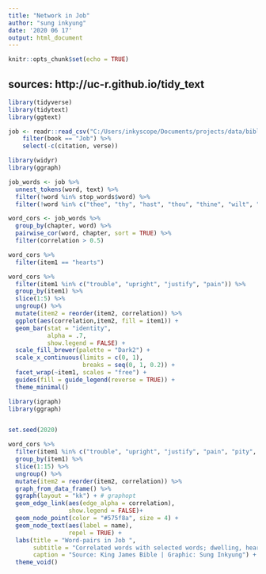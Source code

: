 ```yaml
---
title: "Network in Job"
author: "sung inkyung"
date: '2020 06 17'
output: html_document
---
```


```r
knitr::opts_chunk$set(echo = TRUE)
```
## sources: http://uc-r.github.io/tidy_text
```r
library(tidyverse)
library(tidytext)
library(ggtext)

```

```r
job <- readr::read_csv("C:/Users/inkyscope/Documents/projects/data/bible_kjv_new.csv") %>% 
    filter(book == "Job") %>% 
    select(-c(citation, verse)) 
```


```r
library(widyr)
library(ggraph)

job_words <- job %>% 
  unnest_tokens(word, text) %>% 
  filter(!word %in% stop_words$word) %>% 
  filter(!word %in% c("thee", "thy", "hast", "thou", "thine", "wilt", "hast", "hath", "ye", "doth", "canst", "thereof","yea", "shalt", "a", "uz"))

```


```r
word_cors <- job_words %>% 
  group_by(chapter, word) %>% 
  pairwise_cor(word, chapter, sort = TRUE) %>% 
  filter(correlation > 0.5)
```

```r
word_cors %>% 
  filter(item1 == "hearts")
```

```r
word_cors %>% 
  filter(item1 %in% c("trouble", "upright", "justify", "pain")) %>% 
  group_by(item1) %>% 
  slice(1:5) %>% 
  ungroup() %>% 
  mutate(item2 = reorder(item2, correlation)) %>% 
  ggplot(aes(correlation,item2, fill = item1)) +
  geom_bar(stat = "identity",
           alpha = .7,
           show.legend = FALSE) + 
  scale_fill_brewer(palette = "Dark2") +
  scale_x_continuous(limits = c(0, 1),
                     breaks = seq(0, 1, 0.2)) +
  facet_wrap(~item1, scales = "free") +
  guides(fill = guide_legend(reverse = TRUE)) +
  theme_minimal()
```

```r
library(igraph)
library(ggraph)


set.seed(2020)

word_cors %>%  
  filter(item1 %in% c("trouble", "upright", "justify", "pain", "pity", "dwelling", "integrity", "hearts")) %>% 
  group_by(item1) %>% 
  slice(1:15) %>% 
  ungroup() %>% 
  mutate(item2 = reorder(item2, correlation)) %>% 
  graph_from_data_frame() %>% 
  ggraph(layout = "kk") + # graphopt
  geom_edge_link(aes(edge_alpha = correlation), 
                 show.legend = FALSE)+
  geom_node_point(color = "#575f8a", size = 4) +
  geom_node_text(aes(label = name),
                 repel = TRUE) +
  labs(title = "Word-pairs in Job ",
       subtitle = "Correlated words with selected words; dwelling, hearts, integrity, justify, pain, pity, trouble, upright",
       caption = "Source: King James Bible | Graphic: Sung Inkyung") +
  theme_void() 
```
